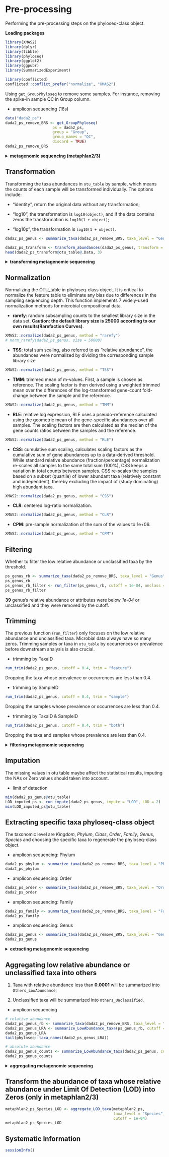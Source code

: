 # Pre-processing 

Performing the pre-processing steps on the phyloseq-class object. 

**Loading packages**

```r
library(XMAS2)
library(dplyr)
library(tibble)
library(phyloseq)
library(ggplot2)
library(ggpubr)
library(SummarizedExperiment)

library(conflicted)
conflicted::conflict_prefer("normalize", "XMAS2")
```


Using `get_GroupPhyloseq` to remove some samples. For instance, removing the spike-in sample QC in Group column.

* amplicon sequencing (16s)
```r
data("dada2_ps")
dada2_ps_remove_BRS <- get_GroupPhyloseq(
                     ps = dada2_ps,
                     group = "Group",
                     group_names = "QC",
                     discard = TRUE)
dada2_ps_remove_BRS
```

<details>
<summary>**metagenomic sequencing (metaphlan2/3)**</summary>
```r
data("metaphlan2_ps")
metaphlan2_ps_remove_BRS <- get_GroupPhyloseq(
                     ps = metaphlan2_ps,
                     group = "Group",
                     group_names = "QC",
                     discard = TRUE)
metaphlan2_ps_remove_BRS
```
</details>


## Transformation

Transforming the taxa abundances in `otu_table` by sample, which means the counts of each sample will be transformed individually. The options include:

* "identity", return the original data without any transformation;

* "log10", the transformation is `log10(object)`, and if the data contains zeros the transformation is `log10(1 + object)`;

* "log10p", the transformation is `log10(1 + object)`.

```r
dada2_ps_genus <- summarize_taxa(dada2_ps_remove_BRS, taxa_level = "Genus")

dada2_ps_transform <- transform_abundances(dada2_ps_genus, transform = "log10")
head(dada2_ps_transform@otu_table@.Data, 3)
```

<details>
<summary>**transforming metagenomic sequencing**</summary>
```r
metaphlan2_ps_species <- summarize_taxa(metaphlan2_ps_remove_BRS, taxa_level = "Species")

metaphlan2_ps_transform_mgs <- transform_abundances(metaphlan2_ps_species, transform = "log10")
head(metaphlan2_ps_transform_mgs@otu_table@.Data, 3)
```
</details>

## Normalization

Normalizing the OTU_table in phyloseq-class object. It is critical to normalize the feature table to eliminate any bias due to differences in the sampling sequencing depth. This function implements 7 widely-used normalization methods for microbial compositional data.

* **rarefy**: random subsampling counts to the smallest library size in the data set. **Caution: the default library size is 25000 according to our own results(Rarefaction Curves)**.
```r
XMAS2::normalize(dada2_ps_genus, method = "rarefy")
# norm_rarefy(dada2_ps_genus, size = 50000)
```


* **TSS**: total sum scaling, also referred to as "relative abundance", the abundances were normalized by dividing the corresponding sample library size
```r
XMAS2::normalize(dada2_ps_genus, method = "TSS")
```


* **TMM**: trimmed mean of m-values. First, a sample is chosen as reference. The scaling factor is then derived using a weighted trimmed mean over the differences of the log-transformed gene-count fold-change between the sample and the reference.
```r
XMAS2::normalize(dada2_ps_genus, method = "TMM")
```


* **RLE**: relative log expression, RLE uses a pseudo-reference calculated using the geometric mean of the gene-specific abundances over all samples. The scaling factors are then calculated as the median of the gene counts ratios between the samples and the reference.
```r
XMAS2::normalize(dada2_ps_genus, method = "RLE")
```

* **CSS**: cumulative sum scaling, calculates scaling factors as the cumulative sum of gene abundances up to a data-derived threshold. While standard relative abundance (fraction/percentage) normalization re-scales all samples to the same total sum (100%), CSS keeps a variation in total counts between samples. CSS re-scales the samples based on a subset (quartile) of lower abundant taxa (relatively constant and independent), thereby excluding the impact of (study dominating) high abundant taxa.
```r
XMAS2::normalize(dada2_ps_genus, method = "CSS")
```

* **CLR**: centered log-ratio normalization.
```r
XMAS2::normalize(dada2_ps_genus, method = "CLR")
```

* **CPM**: pre-sample normalization of the sum of the values to 1e+06.
```r
XMAS2::normalize(dada2_ps_genus, method = "CPM")
```


## Filtering

Whether to filter the low relative abundance or unclassified taxa by the threshold.
```r
ps_genus_rb <- summarize_taxa(dada2_ps_remove_BRS, taxa_level = "Genus", absolute = FALSE)
ps_genus_rb
ps_genus_rb_filter <- run_filter(ps_genus_rb, cutoff = 1e-04, unclass = TRUE)
ps_genus_rb_filter
```

**39** genus's relative abundance or attributes were below *1e-04* or unclassified and they were removed by the cutoff.


## Trimming

The previous function (`run_filter`) only focuses on the low relative abundance and unclassified taxa. Microbial data always have so many zeros. Trimming samples or taxa in `otu_table` by occurrences or prevalence before downstream analysis is also crucial.

* trimming by TaxaID
```r
run_trim(dada2_ps_genus, cutoff = 0.4, trim = "feature")
```

Dropping the taxa whose prevalence or occurrences are less than 0.4. 


* trimming by SampleID
```r
run_trim(dada2_ps_genus, cutoff = 0.4, trim = "sample")
```

Dropping the samples whose prevalence  or occurrences are less than 0.4. 


* trimming by TaxaID & SampleID
```r
run_trim(dada2_ps_genus, cutoff = 0.4, trim = "both")
```

Dropping the taxa and samples whose prevalence are less than 0.4. 

<details>
<summary>**filtering metagenomic sequencing**</summary>
```r
metaphlan2_ps_trim_mgs <- run_trim(metaphlan2_ps_remove_BRS, cutoff = 0.4, trim = "feature")
metaphlan2_ps_trim_mgs
```
</details>


## Imputation

The missing values in otu table maybe affect the statistical results, imputing the NAs or Zero values should taken into account.

* limit of detection
```r
min(dada2_ps_genus@otu_table)
LOD_imputed_ps <- run_impute(dada2_ps_genus, impute = "LOD", LOD = 2)
min(LOD_imputed_ps@otu_table)
```

## Extracting specific taxa phyloseq-class object

The taxonomic level are *Kingdom*, *Phylum*, *Class*, *Order*, *Family*, *Genu*s, *Species* and choosing the specific taxa to regenerate the phyloseq-class object. 

* amplicon sequencing: Phylum
```r
dada2_ps_phylum <- summarize_taxa(dada2_ps_remove_BRS, taxa_level = "Phylum")
dada2_ps_phylum
```

* amplicon sequencing: Order
```r
dada2_ps_order <- summarize_taxa(dada2_ps_remove_BRS, taxa_level = "Order")
dada2_ps_order
```

* amplicon sequencing: Family
```r
dada2_ps_family <- summarize_taxa(dada2_ps_remove_BRS, taxa_level = "Family")
dada2_ps_family
```

* amplicon sequencing: Genus
```r
dada2_ps_genus <- summarize_taxa(dada2_ps_remove_BRS, taxa_level = "Genus")
dada2_ps_genus
```

<details>
<summary>**extracting metagenomic sequencing**</summary>
```r
metaphlan2_ps_genus <- summarize_taxa(metaphlan2_ps_remove_BRS, taxa_level = "Genus")
metaphlan2_ps_genus

metaphlan2_ps_species <- summarize_taxa(metaphlan2_ps_remove_BRS, taxa_level = "Species")
metaphlan2_ps_species
```
</details>


## Aggregating low relative abundance or unclassified taxa into others

1. Taxa with relative abundance less than **0.0001** will be summarized into `Others_LowAbundance`;

2. Unclassified taxa will be summarized into `Others_Unclassified`.

* amplicon sequencing
```r
# relative abundance
dada2_ps_genus_rb <- summarize_taxa(dada2_ps_remove_BRS, taxa_level = "Genus", absolute = FALSE)
dada2_ps_genus_LRA <- summarize_LowAbundance_taxa(ps_genus_rb, cutoff = 1e-04, unclass = TRUE)
dada2_ps_genus_LRA 
tail(phyloseq::taxa_names(dada2_ps_genus_LRA))

# absolute abundance
dada2_ps_genus_counts <- summarize_LowAbundance_taxa(dada2_ps_genus, cutoff = 10)
dada2_ps_genus_counts
```

<details>
<summary>**aggregating metagenomic sequencing**</summary>
```r
metaphlan2_ps_genus_LRA <- summarize_LowAbundance_taxa(metaphlan2_ps_genus, cutoff = 1e-04, unclass = TRUE)
metaphlan2_ps_genus_LRA
tail(phyloseq::taxa_names(metaphlan2_ps_genus_LRA))
```
</details>

## Transform the abundance of taxa whose relative abundance under Limit Of Detection (LOD) into Zeros (only in metaphlan2/3)
```r
metaphlan2_ps_Species_LOD <- aggregate_LOD_taxa(metaphlan2_ps, 
                                                taxa_level = "Species", 
                                                cutoff = 1e-04)
metaphlan2_ps_Species_LOD
```


## Systematic Information
```r
sessionInfo()
```
